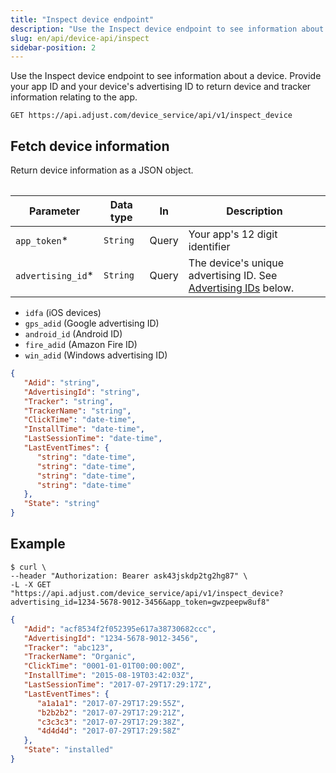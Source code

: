 ```yaml
---
title: "Inspect device endpoint"
description: "Use the Inspect device endpoint to see information about a device. Provide your app ID and your device's advertising ID to return device and tracker information relating to the app."
slug: en/api/device-api/inspect
sidebar-position: 2
---
```


Use the Inspect device endpoint to see information about a device. Provide your app ID and your device's advertising ID to return device and tracker information relating to the app.

```http title="Endpoint" "/inspect_device"
GET https://api.adjust.com/device_service/api/v1/inspect_device
```

## Fetch device information

Return device information as a JSON object.

<Table>

| Parameter          | Data type | In    | Description                                                                        |
| ------------------ | --------- | ----- | ---------------------------------------------------------------------------------- |
| `app_token`\*      | `String`  | Query | Your app's 12 digit identifier                                                     |
| `advertising_id`\* | `String`  | Query | The device's unique advertising ID. See [Advertising IDs](#advertising-ids) below. |

</Table>

<Accordion title="Advertising IDs">

-  `idfa` (iOS devices)
-  `gps_adid` (Google advertising ID)
-  `android_id` (Android ID)
-  `fire_adid` (Amazon Fire ID)
-  `win_adid` (Windows advertising ID)

</Accordion>

```json title="Response format"
{
   "Adid": "string",
   "AdvertisingId": "string",
   "Tracker": "string",
   "TrackerName": "string",
   "ClickTime": "date-time",
   "InstallTime": "date-time",
   "LastSessionTime": "date-time",
   "LastEventTimes": {
      "string": "date-time",
      "string": "date-time",
      "string": "date-time",
      "string": "date-time"
   },
   "State": "string"
}
```

## Example

```console title="cURL" "advertising_id=1234-5678-9012-3456" "app_token=gwzpeepw8uf8"
$ curl \
--header "Authorization: Bearer ask43jskdp2tg2hg87" \
-L -X GET "https://api.adjust.com/device_service/api/v1/inspect_device?advertising_id=1234-5678-9012-3456&app_token=gwzpeepw8uf8"
```

```json title="Successful response"
{
   "Adid": "acf8534f2f052395e617a38730682ccc",
   "AdvertisingId": "1234-5678-9012-3456",
   "Tracker": "abc123",
   "TrackerName": "Organic",
   "ClickTime": "0001-01-01T00:00:00Z",
   "InstallTime": "2015-08-19T03:42:03Z",
   "LastSessionTime": "2017-07-29T17:29:17Z",
   "LastEventTimes": {
      "a1a1a1": "2017-07-29T17:29:55Z",
      "b2b2b2": "2017-07-29T17:29:21Z",
      "c3c3c3": "2017-07-29T17:29:38Z",
      "4d4d4d": "2017-07-29T17:29:58Z"
   },
   "State": "installed"
}
```
